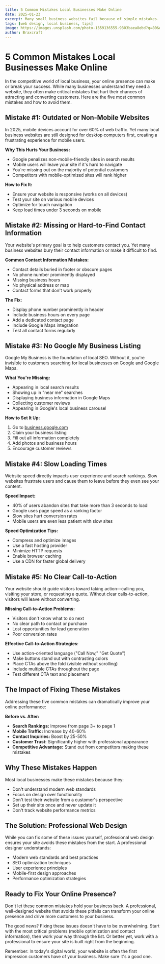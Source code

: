 ```yaml
---
title: 5 Common Mistakes Local Businesses Make Online
date: 2025-01-23
excerpt: Many small business websites fail because of simple mistakes. Avoid these and you'll instantly stand out.
tags: [web design, local business, tips]
image: https://images.unsplash.com/photo-1559136555-9303baea8ebd?q=80&w=1400&auto=format&fit=crop
author: Braxcraft
---
```


# 5 Common Mistakes Local Businesses Make Online

In the competitive world of local business, your online presence can make or break your success. While many businesses understand they need a website, they often make critical mistakes that hurt their chances of attracting and converting customers. Here are the five most common mistakes and how to avoid them.

## Mistake #1: Outdated or Non-Mobile Websites

In 2025, mobile devices account for over 60% of web traffic. Yet many local business websites are still designed for desktop computers first, creating a frustrating experience for mobile users.

**Why This Hurts Your Business:**
- Google penalizes non-mobile-friendly sites in search results
- Mobile users will leave your site if it's hard to navigate
- You're missing out on the majority of potential customers
- Competitors with mobile-optimized sites will rank higher

**How to Fix It:**
- Ensure your website is responsive (works on all devices)
- Test your site on various mobile devices
- Optimize for touch navigation
- Keep load times under 3 seconds on mobile

## Mistake #2: Missing or Hard-to-Find Contact Information

Your website's primary goal is to help customers contact you. Yet many business websites bury their contact information or make it difficult to find.

**Common Contact Information Mistakes:**
- Contact details buried in footer or obscure pages
- No phone number prominently displayed
- Missing business hours
- No physical address or map
- Contact forms that don't work properly

**The Fix:**
- Display phone number prominently in header
- Include business hours on every page
- Add a dedicated contact page
- Include Google Maps integration
- Test all contact forms regularly

## Mistake #3: No Google My Business Listing

Google My Business is the foundation of local SEO. Without it, you're invisible to customers searching for local businesses on Google and Google Maps.

**What You're Missing:**
- Appearing in local search results
- Showing up in "near me" searches
- Displaying business information in Google Maps
- Collecting customer reviews
- Appearing in Google's local business carousel

**How to Set It Up:**
1. Go to [business.google.com](https://business.google.com)
2. Claim your business listing
3. Fill out all information completely
4. Add photos and business hours
5. Encourage customer reviews

## Mistake #4: Slow Loading Times

Website speed directly impacts user experience and search rankings. Slow websites frustrate users and cause them to leave before they even see your content.

**Speed Impact:**
- 40% of users abandon sites that take more than 3 seconds to load
- Google uses page speed as a ranking factor
- Slow sites hurt conversion rates
- Mobile users are even less patient with slow sites

**Speed Optimization Tips:**
- Compress and optimize images
- Use a fast hosting provider
- Minimize HTTP requests
- Enable browser caching
- Use a CDN for faster global delivery

## Mistake #5: No Clear Call-to-Action

Your website should guide visitors toward taking action—calling you, visiting your store, or requesting a quote. Without clear calls-to-action, visitors will leave without converting.

**Missing Call-to-Action Problems:**
- Visitors don't know what to do next
- No clear path to contact or purchase
- Lost opportunities for lead generation
- Poor conversion rates

**Effective Call-to-Action Strategies:**
- Use action-oriented language ("Call Now," "Get Quote")
- Make buttons stand out with contrasting colors
- Place CTAs above the fold (visible without scrolling)
- Include multiple CTAs throughout the page
- Test different CTA text and placement

## The Impact of Fixing These Mistakes

Addressing these five common mistakes can dramatically improve your online performance:

**Before vs. After:**
- **Search Rankings:** Improve from page 3+ to page 1
- **Mobile Traffic:** Increase by 40-60%
- **Contact Inquiries:** Boost by 25-50%
- **Customer Trust:** Significantly higher with professional appearance
- **Competitive Advantage:** Stand out from competitors making these mistakes

## Why These Mistakes Happen

Most local businesses make these mistakes because they:
- Don't understand modern web standards
- Focus on design over functionality
- Don't test their website from a customer's perspective
- Set up their site once and never update it
- Don't track website performance metrics

## The Solution: Professional Web Design

While you can fix some of these issues yourself, professional web design ensures your site avoids these mistakes from the start. A professional designer understands:
- Modern web standards and best practices
- SEO optimization techniques
- User experience principles
- Mobile-first design approaches
- Performance optimization strategies

## Ready to Fix Your Online Presence?

Don't let these common mistakes hold your business back. A professional, well-designed website that avoids these pitfalls can transform your online presence and drive more customers to your business.

The good news? Fixing these issues doesn't have to be overwhelming. Start with the most critical problems (mobile optimization and contact information), then work your way through the list. Or better yet, work with a professional to ensure your site is built right from the beginning.

Remember: In today's digital world, your website is often the first impression customers have of your business. Make sure it's a good one.
